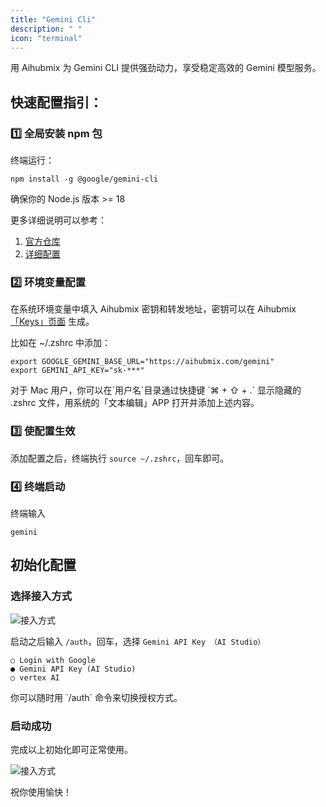 ```yaml
---
title: "Gemini Cli"
description: " "
icon: "terminal"
---
```


用 Aihubmix 为 Gemini CLI 提供强劲动力，享受稳定高效的 Gemini 模型服务。

## 快速配置指引：

### 1️⃣ 全局安装 npm 包

终端运行：

```shell
npm install -g @google/gemini-cli
```

确保你的 Node.js 版本 \>= 18

更多详细说明可以参考：

1. [官方仓库](https://github.com/google-gemini/gemini-cli)
2. [详细配置](https://github.com/google-gemini/gemini-cli/blob/main/docs/cli/configuration.md)

### 2️⃣ 环境变量配置

在系统环境变量中填入 Aihubmix 密钥和转发地址，密钥可以在 Aihubmix [「Keys」页面](https://aihubmix.com/token) 生成。

比如在 ~/.zshrc 中添加：

```shell
export GOOGLE_GEMINI_BASE_URL="https://aihubmix.com/gemini"
export GEMINI_API_KEY="sk-***"
```

<Tip>
  对于 Mac 用户，你可以在`用户名`目录通过快捷键 `⌘ + ⇧ + .` 显示隐藏的 .zshrc 文件，用系统的「文本编辑」APP 打开并添加上述内容。
</Tip>

### 3️⃣ 使配置生效

添加配置之后，终端执行 `source ~/.zshrc`，回车即可。

### 4️⃣ 终端启动

终端输入

```shell
gemini
```

## 初始化配置

### 选择接入方式

![接入方式](/media/en/gemini-cli-auth.png)

启动之后输入 `/auth`，回车，选择 `Gemini API Key （AI Studio）`

```shell
○ Login with Google
● Gemini API Key (AI Studio)
○ vertex AI
```

<Note>
  你可以随时用 `/auth` 命令来切换授权方式。
</Note>

### 启动成功

完成以上初始化即可正常使用。

![接入方式](/media/en/gemini-cli-aihubmix.png)

祝你使用愉快！